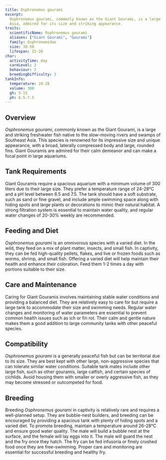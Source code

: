 ```yaml
---
title: Osphronemus gourami
excerpt:
  Osphronemus gourami, commonly known as the Giant Gourami, is a large and impressive freshwater fish from Southeast
  Asia, admired for its size and striking appearance.
traits:
  scientificName: Osphronemus gourami
  aliases: ["Giant Gourami", "Gourami"]
  family: Osphronemidae
  size: 30-50
  lifespan: 15-20
char:
  activityTime: day
  careLevel: 3
  behaviour: 2
  breedingDifficulty: 3
tankInfo:
  temperature: 24-28
  volume: 300
  gh: 5-15
  ph: 6.5-7.5
---
```


## Overview

_Osphronemus gourami_, commonly known as the Giant Gourami, is a large and striking freshwater fish native to the
slow-moving rivers and swamps of Southeast Asia. This species is renowned for its impressive size and unique appearance,
with a broad, laterally compressed body and large, rounded fins. Giant Gouramis are admired for their calm demeanor and
can make a focal point in large aquariums.

## Tank Requirements

Giant Gouramis require a spacious aquarium with a minimum volume of 300 liters due to their large size. They prefer a
temperature range of 24-28°C and a pH level between 6.5 and 7.5. The tank should have a soft substrate, such as sand or
fine gravel, and include ample swimming space along with hiding spots and large plants or decorations to mimic their
natural habitat. A strong filtration system is essential to maintain water quality, and regular water changes of 20-30%
weekly are recommended.

## Feeding and Diet

_Osphronemus gourami_ is an omnivorous species with a varied diet. In the wild, they feed on a mix of plant matter,
insects, and small fish. In captivity, they can be fed high-quality pellets, flakes, and live or frozen foods such as
worms, shrimp, and small fish. Offering a varied diet will help maintain their health and enhance their coloration. Feed
them 1-2 times a day with portions suitable to their size.

## Care and Maintenance

Caring for Giant Gouramis involves maintaining stable water conditions and providing a balanced diet. They are
relatively easy to care for but require a large tank to accommodate their size and swimming needs. Regular water changes
and monitoring of water parameters are essential to prevent common health issues such as ich or fin rot. Their calm and
gentle nature makes them a good addition to large community tanks with other peaceful species.

## Compatibility

_Osphronemus gourami_ is a generally peaceful fish but can be territorial due to its size. They are best kept with other
large, non-aggressive species that can tolerate similar water conditions. Suitable tank mates include other large fish,
such as other gouramis, large catfish, and certain species of cichlids. Avoid housing them with smaller or overly
aggressive fish, as they may become stressed or outcompeted for food.

## Breeding

Breeding _Osphronemus gourami_ in captivity is relatively rare and requires a well-planned setup. They are bubble-nest
builders, and breeding can be encouraged by providing a spacious tank with plenty of hiding spots and a varied diet. To
promote breeding, maintain a temperature around 26-28°C and ensure good water quality. The male will build a bubble nest
at the surface, and the female will lay eggs into it. The male will guard the nest and the fry once they hatch. The fry
can be fed infusoria or finely crushed food once they are free-swimming. Proper care and monitoring are essential for
successful breeding and healthy fry.
